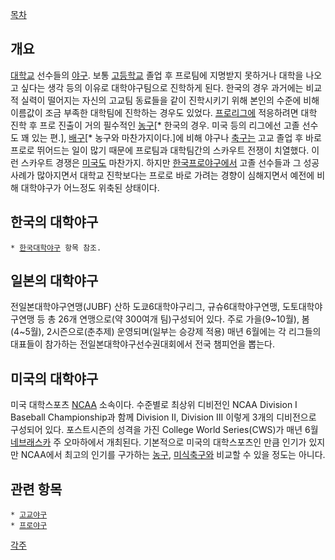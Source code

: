 [[목차]]
== 개요 ==
[[대학교]] 선수들의 [[야구]]. 보통 [[고등학교]] 졸업 후 프로팀에 지명받지 못하거나 대학을 나오고 싶다는 생각 등의 이유로 대학야구팀으로 진학하게 된다. 한국의 경우 과거에는 비교적 실력이 떨어지는 자신의 고교팀 동료들을 같이 진학시키기 위해 본인의 수준에 비해 이름값이 조금 부족한 대학팀에 진학하는 경우도 있었다. [[프로리그]]에 적응하려면 대학 진학 후 프로 진출이 거의 필수적인 [[농구]][* 한국의 경우. 미국 등의 리그에선 고졸 선수도 꽤 있는 편.], [[배구]][* 농구와 마찬가지이다.]에 비해 야구나 [[축구]]는 고교 졸업 후 바로 프로로 뛰어드는 일이 많기 때문에 프로팀과 대학팀간의 스카우트 전쟁이 치열했다. 이런 스카우트 경쟁은 [[미국]]도 마찬가지. 하지만 [[한국프로야구]]에서 고졸 선수들과 그 성공 사례가 많아지면서 대학교 진학보다는 프로로 바로 가려는 경향이 심해지면서 예전에 비해 대학야구가 어느정도 위축된 상태이다.

== 한국의 대학야구 ==
 * [[한국대학야구]] 항목 참조.

== 일본의 대학야구 ==
전일본대학야구연맹(JUBF) 산하 도쿄6대학야구리그, 규슈6대학야구연맹, 도토대학야구연맹 등 총 26개 연맹으로(약 300여개 팀)구성되어 있다. 주로 가을(9~10월), 봄(4~5월), 2시즌으로(춘추제) 운영되며(일부는 승강제 적용) 매년 6월에는 각 리그들의 대표들이 참가하는 전일본대학야구선수권대회에서 전국 챔피언을 뽑는다.
== 미국의 대학야구 ==
미국 대학스포츠 [[NCAA]] 소속이다. 수준별로 최상위 디비전인 NCAA Division I Baseball Championship과 함께 Division II, Division III 이렇게 3개의 디비전으로 구성되어 있다. 포스트시즌의 성격을 가진 College World Series(CWS)가 매년 6월 [[네브래스카]] 주 오마하에서 개최된다. 기본적으로 미국의 대학스포츠인 만큼 인기가 있지만 NCAA에서 최고의 인기를 구가하는 [[농구]], [[미식축구]]와 비교할 수 있을 정도는 아니다.

== 관련 항목 ==
 * [[고교야구]]
 * [[프로야구]]

[[각주]]
